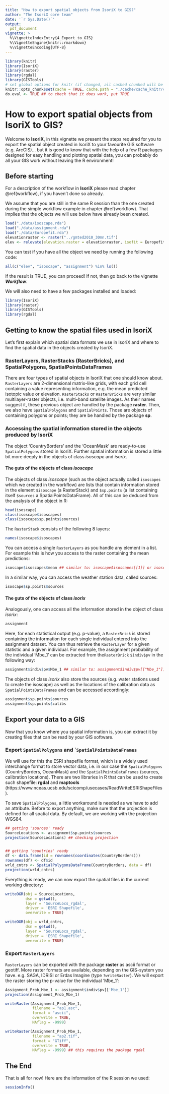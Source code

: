 ```yaml
---
title: "How to export spatial objects from IsoriX to GIS?"
author: "The IsoriX core team"
date: '`r Sys.Date()`'
output:
  pdf_document
vignette: >
  %\VignetteIndexEntry{4_Export_to_GIS}
  %\VignetteEngine{knitr::rmarkdown}
  %\VignetteEncoding{UTF-8}
---
```


```r
library(knitr)
library(IsoriX)
library(raster)
library(rgdal)
library(GISTools)
# set global options for knitr (if changed, all cashed chunked will be rerun!)
knitr::opts_chunk$set(cache = TRUE, cache.path = "./cache/cache_knitr/chapter4/", fig.path = "./cache/fig_knitr/chapter4/")
do.eval <- TRUE ## to check that it does work, put TRUE
```

# How to export spatial objects from IsoriX to GIS? {#export-GIS}

Welcome to __IsoriX__, in this vignette we present the steps required for you to export the spatial object created in IsoriX to your favourite GIS software (e.g. ArcGIS)... but it is good to know that with the help of a few R packages designed for easy handling and plotting spatial data, you can probably do all your GIS work without leaving the R environment!

## Before starting

For a description of the workflow in __IsoriX__ please read chapter \@ref(workflow), if you haven't done so already.

We assume that you are still in the same R session than the one created during the simple workflow example in chapter \@ref(workflow). That implies that the objects we will use below have already been created.

```r
load("./data/isoscape.rda")
load("./data/assignment.rda")
load("./data/Europefit.rda")
elevationraster <- raster("../gmted2010_30mn.tif")
elev <- relevate(elevation.raster = elevationraster, isofit = Europefit, aggregation.factor = 10)
```

You can test if you have all the object we need by running the following code:

```r
all(c("elev", "isoscape", "assignment") %in% ls())
```

If the result is TRUE, you can proceed! If not, then go back to the vignette ___Workflow___.

We will also need to have a few packages installed and loaded:

```r
library(IsoriX)
library(raster)
library(GISTools)
library(rgdal)
```

## Getting to know the spatial files used in IsoriX

Let's first explain which spatial data formats we use in IsoriX and where to find the spatial data in the objects created by IsoriX.

### RasterLayers, RasterStacks (RasterBricks),  and SpatialPolygons, SpatialPointsDataFrames

There are four types of spatial objects in IsoriX that one should know about. ```RasterLayers``` are 2-dimensional matrix-like grids, with each grid cell containing a value representing information, e.g. the mean predicted isotopic value or elevation. ```RasterStacks``` or ```RasterBricks``` are very similar multilayer-raster objects, i.e. multi-band satellite images. As their names suggest it, these previous object are handled by the package __raster__. Then, we also have ```SpatialPolygons``` and ```SpatialPoints```. Those are objects of containing polygons or points; they are be handled by the package __sp__.

### Accessing the spatial information stored in the objects produced by IsoriX

The object 'CountryBorders' and the 'OceanMask' are ready-to-use ```SpatialPolygons``` stored in IsoriX. Further spatial information is stored a little bit more deeply in the objects of class *isoscape* and *isorix*.

#### The guts of the objects of class *isoscape*

The objects of class *isoscape* (such as the object actually called ```isoscapes``` which we created in the workflow) are lists that contain information stored in the element ```$isoscape``` (a RasterStack) and ```$sp.points``` (a list containing itself ```$sources``` a SpatialPointsDataFrame). All of this can be deduced from the analysis of the object in R:

```r
head(isoscape)
class(isoscape$isoscapes)
class(isoscape$sp.points$sources)
```

The ```RasterStack``` consists of the following 8 layers:

```r
names(isoscape$isoscapes) 
```

You can access a single ```RasterLayers``` as you handle any element in a list. For example this is how you access to the raster containing the mean predictions:
```r
isoscape$isoscapes$mean ## similar to: isoscape$isoscapes[[1]] or isoscape$isoscapes[["mean"]]
```
In a similar way, you can access the weather station data, called sources:
```r
isoscape$sp.points$sources
```

#### The guts of the objects of class *isorix*

Analogously, one can access all the information stored in the object of class *isorix*:

```r
assignment
```

Here, for each statistical output (e.g. p-value), a ```RasterBrick``` is stored containing the information for each single individual entered into the assignment dataset. You can thus retrieve the ```RasterLayer``` for a given statistic and a given individual. For example, the assignment probability of the individual 'Mbe_1' can be extracted from the``` RasterBrick``` ```$indiv$pv``` in the following way:

```r
assignment$indiv$pv$Mbe_1 ## similar to: assignment$indiv$pv[["Mbe_1"]]
```

The objects of class *isorix* also store the sources (e.g. water stations used to create the isoscape) as well as the locations of the calibration data as ```SpatialPointsDataFrames``` and can be accessed accordingly:

```r
assignment$sp.points$sources
assignment$sp.points$calibs
```

## Export your data to a GIS

Now that you know where you spatial information is, you can extract it by creating files that can be read by your GIS software.

### Export ```SpatialPolygons``` and ```SpatialPointsDataFrames``

We will use for this the ESRI shapefile format, which is a widely used interchange format to store vector data, i.e. in our case the ```SpatialPolygons``` (CountryBorders, OceanMask) and the ```SpatialPointsDataFrames``` (sources, calibration locations). There are two libraries in R that can be used to create such shapefile: __rgdal__ and __maptools__ (https://www.nceas.ucsb.edu/scicomp/usecases/ReadWriteESRIShapeFiles).

To save ```SpatialPolygons```, a little workaround is needed as we have to add an attribute. Before to export anything, make sure that the projection is defined for all spatial data. By default, we are working with the projection WGS84.


```r
## getting 'sources' ready
SourceLocations <- assignment$sp.points$sources
projection(SourceLocations) ## checking projection


## getting 'countries' ready
df <- data.frame(id = rownames(coordinates(CountryBorders)))
rownames(df) <- df$id
wrld_cntrs <- SpatialPolygonsDataFrame(CountryBorders, data = df)
projection(wrld_cntrs)
```

Everything is ready, we can now export the spatial files in the current working directory:

```r
writeOGR(obj = SourceLocations,
         dsn = getwd(),
         layer = 'SourceLocs_rgdal',
         driver = 'ESRI Shapefile',
         overwrite = TRUE)

writeOGR(obj = wrld_cntrs,
         dsn = getwd(),
         layer = 'SourceLocs_rgdal',
         driver = 'ESRI Shapefile',
         overwrite = TRUE)
```

### Export ```RasterLayers```

```RasterLayers``` can be exported with the package __raster__ as ascii format or geotiff. More raster formats are available, depending on the GIS-system you have. e.g. SAGA, IDRISI or Erdas Imagine (type `?writeRaster`). We will export the raster storing the p-value for the individual 'Mbe_1':

```r

Assignment_Prob_Mbe_1 <- assignment$indiv$pv[['Mbe_1']]
projection(Assignment_Prob_Mbe_1)

writeRaster(Assignment_Prob_Mbe_1,
            filename = "ap1.asc",
            format = "ascii",
            overwrite = TRUE,
            NAflag = -9999)

writeRaster(Assignment_Prob_Mbe_1,
            filename = "ap2.tif",
            format = "GTiff",
            overwrite = TRUE,
            NAflag = -9999) ## this requires the package rgdal
```

## The End

That is all for now! Here are the information of the R session we used:


```r
sessionInfo()
```

